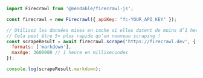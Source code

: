 ```javascript JavaScript
import Firecrawl from '@mendable/firecrawl-js';

const firecrawl = new Firecrawl({ apiKey: "fc-YOUR_API_KEY" });

// Utilisez les données mises en cache si elles datent de moins d’1 heure (3 600 000 ms)
// Cela peut être 5× plus rapide qu’un nouveau scraping !
const scrapeResult = await firecrawl.scrape('https://firecrawl.dev', {
  formats: ['markdown'],
  maxAge: 3600000 // 1 heure en millisecondes
});

console.log(scrapeResult.markdown);
```
